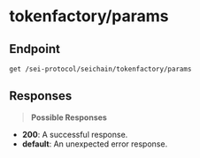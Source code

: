 # tokenfactory/params

## Endpoint
```http
get /sei-protocol/seichain/tokenfactory/params
```

## Responses
> **Possible Responses**

- **200**: A successful response.
- **default**: An unexpected error response.

